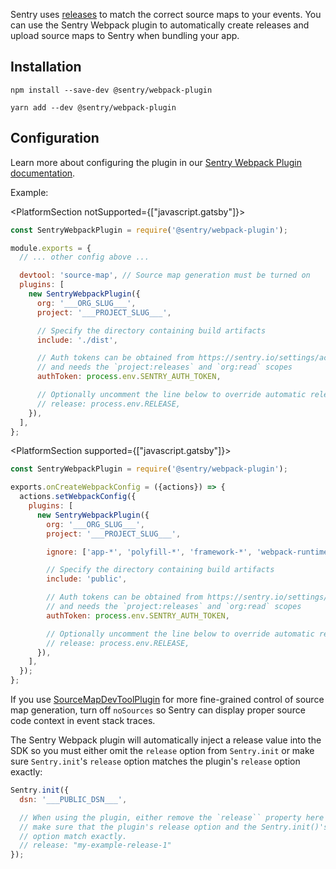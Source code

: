 Sentry uses [releases](/product/releases/) to match the correct source maps to your events.
You can use the Sentry Webpack plugin to automatically create releases and upload source maps to Sentry when bundling your app.

## Installation

```shell {tabTitle:npm}
npm install --save-dev @sentry/webpack-plugin
```

```shell {tabTitle:yarn}
yarn add --dev @sentry/webpack-plugin
```

## Configuration

Learn more about configuring the plugin in our [Sentry Webpack Plugin documentation](https://github.com/getsentry/sentry-webpack-plugin).

Example:

<PlatformSection notSupported={["javascript.gatsby"]}>

```javascript {filename:webpack.config.js}
const SentryWebpackPlugin = require('@sentry/webpack-plugin');

module.exports = {
  // ... other config above ...

  devtool: 'source-map', // Source map generation must be turned on
  plugins: [
    new SentryWebpackPlugin({
      org: '___ORG_SLUG___',
      project: '___PROJECT_SLUG___',

      // Specify the directory containing build artifacts
      include: './dist',

      // Auth tokens can be obtained from https://sentry.io/settings/account/api/auth-tokens/
      // and needs the `project:releases` and `org:read` scopes
      authToken: process.env.SENTRY_AUTH_TOKEN,

      // Optionally uncomment the line below to override automatic release name detection
      // release: process.env.RELEASE,
    }),
  ],
};
```

</PlatformSection>

<PlatformSection supported={["javascript.gatsby"]}>

```javascript {filename:gatsby-node.js}
const SentryWebpackPlugin = require('@sentry/webpack-plugin');

exports.onCreateWebpackConfig = ({actions}) => {
  actions.setWebpackConfig({
    plugins: [
      new SentryWebpackPlugin({
        org: '___ORG_SLUG___',
        project: '___PROJECT_SLUG___',

        ignore: ['app-*', 'polyfill-*', 'framework-*', 'webpack-runtime-*'],

        // Specify the directory containing build artifacts
        include: 'public',

        // Auth tokens can be obtained from https://sentry.io/settings/account/api/auth-tokens/
        // and needs the `project:releases` and `org:read` scopes
        authToken: process.env.SENTRY_AUTH_TOKEN,

        // Optionally uncomment the line below to override automatic release name detection
        // release: process.env.RELEASE,
      }),
    ],
  });
};
```

</PlatformSection>

<Note>

If you use [SourceMapDevToolPlugin](https://webpack.js.org/plugins/source-map-dev-tool-plugin) for more fine-grained control of source map generation, turn off `noSources` so Sentry can display proper source code context in event stack traces.

</Note>

The Sentry Webpack plugin will automatically inject a release value into the SDK so you must either omit the `release` option from `Sentry.init` or make sure `Sentry.init`'s `release` option matches the plugin's `release` option exactly:

```javascript
Sentry.init({
  dsn: '___PUBLIC_DSN___',

  // When using the plugin, either remove the `release`` property here entirely or
  // make sure that the plugin's release option and the Sentry.init()'s release
  // option match exactly.
  // release: "my-example-release-1"
});
```
